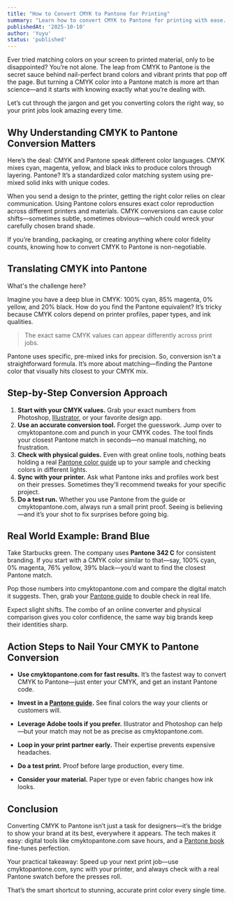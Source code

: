 ```yaml
---
title: "How to Convert CMYK to Pantone for Printing"
summary: "Learn how to convert CMYK to Pantone for printing with ease. Use expert tips and try our quick tool at cmyktopantone.com for perfect color matches."
publishedAt: '2025-10-10'
author: 'Yuyu'
status: 'published'
---
```


Ever tried matching colors on your screen to printed material, only to be disappointed? You’re not alone. The leap from CMYK to Pantone is the secret sauce behind nail-perfect brand colors and vibrant prints that pop off the page. But turning a CMYK color into a Pantone match is more art than science—and it starts with knowing exactly what you’re dealing with.

Let’s cut through the jargon and get you converting colors the right way, so your print jobs look amazing every time.

<ImageKit
  directory="cymktopantone/images"
  src="cmyk-color-swatches.svg"
  width={300}
  height={300}
  alt="CMYK Color Swatches"
  className="mx-auto"
/>

## Why Understanding CMYK to Pantone Conversion Matters
Here’s the deal: <Link href="/color-models/cmyk">CMYK</Link> and Pantone speak different color languages. CMYK mixes cyan, magenta, yellow, and black inks to produce colors through layering. Pantone? It’s a standardized color matching system using pre-mixed solid inks with unique codes.

When you send a design to the printer, getting the right color relies on clear communication. Using Pantone colors ensures exact color reproduction across different printers and materials. CMYK conversions can cause color shifts—sometimes subtle, sometimes obvious—which could wreck your carefully chosen brand shade.

If you’re branding, packaging, or creating anything where color fidelity counts, knowing how to convert CMYK to Pantone is non-negotiable.

<div className="mx-auto">
  <LazyAdsArticle />
</div>

## Translating CMYK into Pantone

What's the challenge here?

Imagine you have a deep blue in CMYK: 100% cyan, 85% magenta, 0% yellow, and 20% black. How do you find the Pantone equivalent? It’s tricky because CMYK colors depend on printer profiles, paper types, and ink qualities. 

> The exact same CMYK values can appear differently across print jobs.

Pantone uses specific, pre-mixed inks for precision. So, conversion isn't a straightforward formula. It’s more about matching—finding the Pantone color that visually hits closest to your CMYK mix.

## Step-by-Step Conversion Approach
1. **Start with your CMYK values.** Grab your exact numbers from Photoshop, <a href="https://amzn.id/illustrator-guide">Illustrator</a>, or your favorite design app.
2. **Use an accurate conversion tool.** Forget the guesswork. Jump over to <Link href="/">cmyktopantone.com</Link> and punch in your CMYK codes. The tool finds your closest Pantone match in seconds—no manual matching, no frustration.
3. **Check with physical guides.** Even with great online tools, nothing beats holding a real <a href="https://amzn.id/pantone">Pantone color guide</a> up to your sample and checking colors in different lights.
4. **Sync with your printer.** Ask what Pantone inks and profiles work best on their presses. Sometimes they’ll recommend tweaks for your specific project.
5. **Do a test run.** Whether you use Pantone from the guide or <Link href="/">cmyktopantone.com</Link>, always run a small print proof. Seeing is believing—and it’s your shot to fix surprises before going big.

## Real World Example: Brand Blue
Take Starbucks green. The company uses <Link href="/pantone-colors/pantone-342-c">**Pantone 342 C**</Link> for consistent branding. If you start with a CMYK color similar to that—say, 100% cyan, 0% magenta, 76% yellow, 39% black—you’d want to find the closest Pantone match.

<ImageKit
  directory="cymktopantone/images"
  src="logo-starbucks.png"
  width={400}
  height={400}
  alt="Starbucks Logo"
  className="mx-auto"
/>

Pop those numbers into <Link href="/">cmyktopantone.com</Link> and compare the digital match it suggests. Then, grab your <a href="https://amzn.id/pantone">Pantone guide</a> to double check in real life. 

Expect slight shifts. The combo of an online converter and physical comparison gives you color confidence, the same way big brands keep their identities sharp.

<div className="mx-auto">
  <LazyAdsArticle />
</div>

## Action Steps to Nail Your CMYK to Pantone Conversion
* **Use <Link href="/">**cmyktopantone.com**</Link> for fast results.** It’s the fastest way to convert CMYK to Pantone—just enter your CMYK, and get an instant Pantone code.

* **Invest in a <a href="https://amzn.to/4nQVH8Y">**Pantone guide**</a>.** See final colors the way your clients or customers will.

* **Leverage Adobe tools if you prefer.** Illustrator and Photoshop can help—but your match may not be as precise as cmyktopantone.com.

* **Loop in your print partner early.** Their expertise prevents expensive headaches.

* **Do a test print.** Proof before large production, every time.

* **Consider your material.** Paper type or even fabric changes how ink looks.

## Conclusion
Converting CMYK to Pantone isn’t just a task for designers—it’s the bridge to show your brand at its best, everywhere it appears. The tech makes it easy: digital tools like <Link href="/">cmyktopantone.com</Link> save hours, and a <a href="https://amzn.to/4nQVH8Y">Pantone book</a> fine-tunes perfection.

Your practical takeaway: Speed up your next print job—use <Link href="/">cmyktopantone.com</Link>, sync with your printer, and always check with a real Pantone swatch before the presses roll. 

That’s the smart shortcut to stunning, accurate print color every single time.